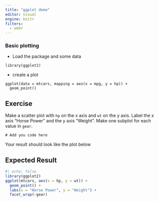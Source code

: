 ```yaml
---
title: "ggplot demo"
editor: visual
engine: knitr
filters:
  - webr
---
```


<html>
<script type="module">

import('https://webr.r-wasm.org/latest/webr.mjs').then(
    async ({ WebR }) => {
        globalThis.webR = new WebR({
            SW_URL: "/"
        });
        //globalThis.webR = new WebR();
        await globalThis.webR.init();
        globalThis.webRCodeShelter = await new globalThis.webR.Shelter();
        await globalThis.webR.installPackages(['ggplot2'])
  }
);

</script>
</html>

### Basic plotting

* Load the package and some data

```webr
library(ggplot2)
```

* create a plot 

```webr
ggplot(data = mtcars, mapping = aes(x = mpg, y = hp)) +
  geom_point()
```


::: {.callout-note}
## Exercise

Make a scatter plot with `hp` on the x axis and `wt` on the y axis. Label the x axis "Horse Power" and the y axis “Weight”.
Make one subplot for each value in `gear`.

```webr
# Add you code here
```

Your result should look like the plot below
:::

::: {.callout-tip collapse="true"}
## Expected Result

```r
#| echo: false
library(ggplot2)
ggplot(mtcars, aes(x = hp, y = wt)) +
  geom_point() +
  labs(x = "Horse Power", y = "Weight") +
  facet_wrap(~gear)
```
:::
